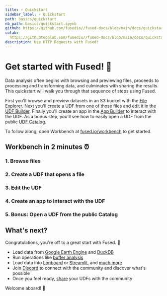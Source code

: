 ```yaml
---
title: ⚡ Quickstart
sidebar_label: ⚡ Quickstart
path: basics/quickstart
nb_path: basics/quickstart.ipynb
github: https://github.com/fusedio//fused-docs/blob/main/docs/quickstart.ipynb
colab:
  https://githubtocolab.com/fusedio//fused-docs/blob/main/docs/quickstart.ipynb
description: Use HTTP Requests with Fused!
---
```


# Get started with Fused! 🚀


Data analysis often begins with browsing and previewing files, proceeds to processing and transforming data, and culminates with sharing the results. This quickstart will walk you through that sequence of steps using Fused.

First you'll browse and preview datasets in an S3 bucket with the [File Explorer](/workbench/file-explorer/). Next you'll create a UDF from one of those files and edit it in the [UDF Builder](/workbench/udf-builder/). Finally you'll create an app in the [App Builder](/workbench/app-builder/) to interact with the UDF. As a bonus step, you'll see how to easily open a UDF from the public [UDF Catalog](/workbench/udf-catalog/).

To follow along, open Workbench at [fused.io/workbench](https://www.fused.io/workbench) to get started.

## Workbench in 2 minutes ⏰

### 1. Browse files


### 2. Create a UDF that opens a file


### 3. Edit the UDF


### 4. Create an app to interact with the UDF


### 5. Bonus: Open a UDF from the public Catalog



## What's next?

Congratulations, you're off to a great start with Fused. 🎉

- Load data from [Google Earth Engine](/user-guide/in/gee/) and [DuckDB](/user-guide/in/duckdb/)
- Run operations like [buffer analysis](/user-guide/transform/geospatial/buffer/)
- Load data into [Lonboard](/user-guide/out/lonboard/) or [Streamlit](/user-guide/out/streamlit/), and [much more](/user-guide/transform/geospatial/)
- Join [Discord](https://bit.ly/fused-discord) to connect with the community and discover what's possible
- Once you feel ready, [share](/python-sdk/contribute/) your UDFs with the community

Welcome aboard! 🚢
